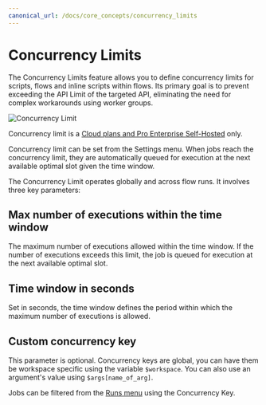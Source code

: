 ```yaml
---
canonical_url: /docs/core_concepts/concurrency_limits
---
```


# Concurrency Limits

The Concurrency Limits feature allows you to define concurrency limits for scripts, flows and inline scripts within flows. Its primary goal is to prevent exceeding the API Limit of the targeted API, eliminating the need for complex workarounds using worker groups.

![Concurrency Limit](../assets/code_editor/concurrency_limit.png.webp)

Concurrency limit is a [Cloud plans and Pro Enterprise Self-Hosted](/pricing) only.

Concurrency limit can be set from the Settings menu. When jobs reach the concurrency limit, they are automatically queued for execution at the next available optimal slot given the time window.

The Concurrency Limit operates globally and across flow runs. It involves three key parameters:

## Max number of executions within the time window

The maximum number of executions allowed within the time window. If the number of executions exceeds this limit, the job is queued for execution at the next available optimal slot.

## Time window in seconds

Set in seconds, the time window defines the period within which the maximum number of executions is allowed.

## Custom concurrency key

This parameter is optional. Concurrency keys are global, you can have them be workspace specific using the variable `$workspace`. You can also use an argument's value using `$args[name_of_arg]`.

Jobs can be filtered from the [Runs menu](../core_concepts/5_monitor_past_and_future_runs/index.mdx) using the Concurrency Key.